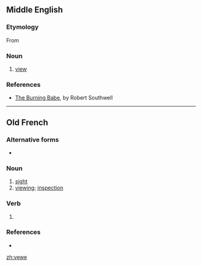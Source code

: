 ==Middle English==

===Etymology===
From {{etyl|xno|enm}} {{term|vewe|lang=fro}}

===Noun===
{{head|enm|noun}}

# [[view]]

===References===
* [[s:The Burning Babe|The Burning Babe]], by Robert Southwell

----

==Old French==

===Alternative forms===
* {{l|fro|veue}} {{qualifier|all meanings}}

===Noun===
{{fro-noun|f}}

# [[sight]] {{gloss|ability to see}}
# [[viewing]]; [[inspection]]

===Verb===
{{head|fro|past participle form|g=f}}

# {{feminine singular past participle of|vëoir|lang=fro|nocat=1}}

===References===
* {{R:Anglo-Norman On-Line Hub}}

[[zh:vewe]]